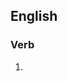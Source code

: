 ==English==

===Verb===
{{head|en|present participle}}

# {{present participle of|reconductor|lang=en|nocat=1}}